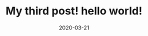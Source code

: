 ---
title: My third post! hello world!
slug: my-third-post
date: 2020-03-21
excerpt: Habitatan pharetra, urna ipsum
---